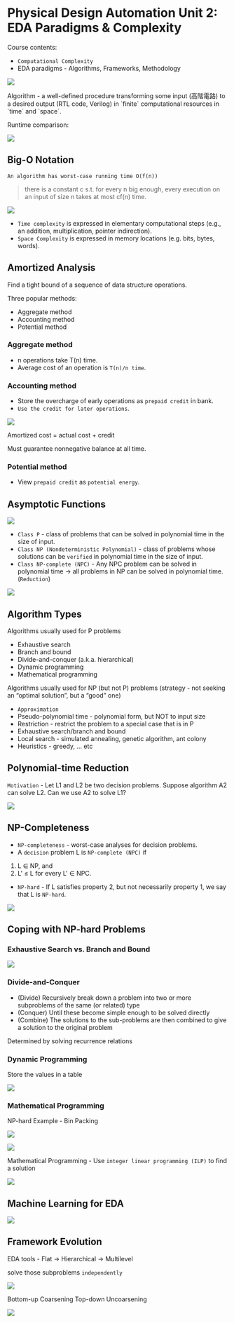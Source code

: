 Physical Design Automation Unit 2: EDA Paradigms & Complexity
===

Course contents:

- `Computational Complexity`
- EDA paradigms - Algorithms, Frameworks, Methodology

![](https://hackmd.io/_uploads/HkfPbqYZa.png)


<Callout type="info" emoji="ℹ">
Algorithm - a well-defined procedure transforming some input (高階電路) to a desired output (RTL code, Verilog) in `finite` computational resources in `time` and `space`.
</Callout>

Runtime comparison:

![](https://hackmd.io/_uploads/ryeShvNg6.png)

Big-O Notation
---

`An algorithm has worst-case running time O(f(n))`
> there is a constant c s.t. for every n big enough, every execution on an input of size n takes at most cf(n) time.

![](https://hackmd.io/_uploads/rkyZZ_Elp.png)

- `Time complexity` is expressed in elementary computational steps (e.g., an addition, multiplication, pointer indirection).
- `Space Complexity` is expressed in memory locations (e.g. bits, bytes, words). 

Amortized Analysis
---

<Callout type="info" emoji="ℹ">
Find a tight bound of a sequence of data structure operations.
</Callout>

Three popular methods:

* Aggregate method
* Accounting method
* Potential method

### Aggregate method

* n operations take T(n) time.
* Average cost of an operation is `T(n)/n time`.

### Accounting method

* Store the overcharge of early operations as `prepaid credit` in bank.
* `Use the credit for later operations`.

![](https://hackmd.io/_uploads/H1H8EuVl6.png)

<Callout type="info" emoji="ℹ">
Amortized cost = actual cost + credit
</Callout>

Must guarantee nonnegative balance at all time.

### Potential method

- View `prepaid credit` as `potential energy`.

Asymptotic Functions
---

![](https://hackmd.io/_uploads/rkDROd4xp.png)

- `Class P` - class of problems that can be solved in polynomial time in the size of input. 
- `Class NP (Nondeterministic Polynomial)` - class of problems whose solutions can be `verified` in polynomial time in the size of input.
- `Class NP-complete (NPC)` - Any NPC problem can be solved in polynomial time -> all problems in NP can be solved in polynomial time. (`Reduction`)

![](https://hackmd.io/_uploads/BJjStdNlT.png)

Algorithm Types
---

Algorithms usually used for P problems

* Exhaustive search
* Branch and bound
* Divide-and-conquer (a.k.a. hierarchical)
* Dynamic programming
* Mathematical programming

Algorithms usually used for NP (but not P) problems (strategy - not seeking an “optimal solution”, but a “good” one)

* `Approximation`
* Pseudo-polynomial time - polynomial form, but NOT to input size
* Restriction - restrict the problem to a special case that is in P
* Exhaustive search/branch and bound
* Local search - simulated annealing, genetic algorithm, ant colony
* Heuristics - greedy, … etc

Polynomial-time Reduction
---

`Motivation` - Let L1 and L2 be two decision problems.
Suppose algorithm A2 can solve L2. Can we use A2 to solve L1?

![](https://hackmd.io/_uploads/SyMIou4xT.png)

NP-Completeness
---

- `NP-completeness` - worst-case analyses for decision problems.
- A `decision` problem L is `NP-complete (NPC)` if
    
1. L ∈ NP, and
2. L' ≤ L for every L' ∈ NPC.

- `NP-hard` - If L satisfies property 2, but not necessarily property 1, we say that L is `NP-hard`.

![](https://hackmd.io/_uploads/rJDg6d4gp.png)

Coping with NP-hard Problems
---

### Exhaustive Search vs. Branch and Bound

![](https://hackmd.io/_uploads/HyXcpdEga.png)

### Divide-and-Conquer

- (Divide) Recursively break down a problem into two or more subproblems of the same (or related) type
- (Conquer) Until these become simple enough to be solved directly
- (Combine) The solutions to the sub-problems are then combined to give a solution to the original problem

Determined by solving recurrence relations

### Dynamic Programming

Store the values in a table

![](https://hackmd.io/_uploads/BJV8RONxT.png)

### Mathematical Programming

NP-hard Example - Bin Packing

![](https://hackmd.io/_uploads/HyUT0_4x6.png)

![](https://hackmd.io/_uploads/r1rylt4ga.png)

Mathematical Programming - Use `integer linear programming (ILP)` to find a solution 

![](https://hackmd.io/_uploads/S1r-eFNlT.png)

Machine Learning for EDA
---

![](https://hackmd.io/_uploads/BJ4OlKEea.png)

Framework Evolution
---

EDA tools - Flat -> Hierarchical -> Multilevel

solve those subproblems `independently`

![](https://hackmd.io/_uploads/S1Zm-t4ea.png)

Bottom-up Coarsening 
Top-down Uncoarsening

![](https://hackmd.io/_uploads/BkOSWFVga.png)


